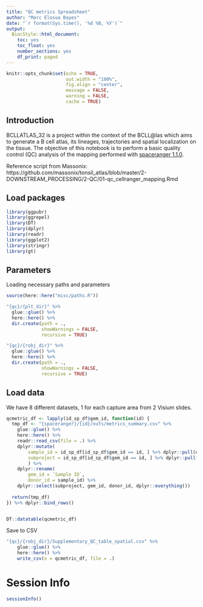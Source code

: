 ```yaml
---
title: "QC metrics Spreadsheet"
author: "Marc Elosua Bayes"
date: "`r format(Sys.time(), '%d %B, %Y')`"
output:
  BiocStyle::html_document:
    toc: yes
    toc_float: yes
    number_sections: yes
    df_print: paged
---
```



```r
knitr::opts_chunk$set(echo = TRUE,
                      out.width = "100%",
                      fig.align = "center", 
                      message = FALSE,
                      warning = FALSE,
                      cache = TRUE)
```

## Introduction

BCLLATLAS_32 is a project within the context of the BCLL\@las which aims to generate a B cell atlas, its lineages, trajectories and spatial localization on the tissue.
The objective of this notebook is to perform a basic quality control (QC) analysis of the mapping performed with [spaceranger 1.1.0](https://support.10xgenomics.com/spatial-gene-expression/software/pipelines/latest/using/count).

Reference script from Massonix: https://github.com/massonix/tonsil_atlas/blob/master/2-DOWNSTREAM_PROCESSING/2-QC/01-qc_cellranger_mapping.Rmd

## Load packages

```r
library(ggpubr)
library(ggrepel)
library(DT)
library(dplyr)
library(readr)
library(ggplot2)
library(stringr)
library(gt)
```

## Parameters
Loading necessary paths and parameters
```r
source(here::here("misc/paths.R"))

"{qc}/{plt_dir}" %>%
  glue::glue() %>%
  here::here() %>%
  dir.create(path = .,
             showWarnings = FALSE,
             recursive = TRUE)

"{qc}/{robj_dir}" %>%
  glue::glue() %>%
  here::here() %>%
  dir.create(path = .,
             showWarnings = FALSE,
             recursive = TRUE)
```


## Load data
We have 8 different datasets, 1 for each capture area from 2 Visium slides.
```r
qcmetric_df <- lapply(id_sp_df$gem_id, function(id) {
  tmp_df <- "{spaceranger}/{id}/outs/metrics_summary.csv" %>%
    glue::glue() %>%
    here::here() %>%
    readr::read_csv(file = .) %>%
    dplyr::mutate(
        sample_id = id_sp_df[id_sp_df$gem_id == id, ] %>% dplyr::pull(donor_id),
        subproject = id_sp_df[id_sp_df$gem_id == id, ] %>% dplyr::pull(subproject)
        ) %>%
    dplyr::rename(
        gem_id = `Sample ID`,
        donor_id = sample_id) %>%
    dplyr::select(subproject, gem_id, donor_id, dplyr::everything())
  
  return(tmp_df)
}) %>% dplyr::bind_rows()


DT::datatable(qcmetric_df)
```

Save to CSV
```r
"{qc}/{robj_dir}/Supplementary_QC_table_spatial.csv" %>%
    glue::glue() %>%
    here::here() %>%
    write_csv(x = qcmetric_df, file = .)
```

# Session Info

```r
sessionInfo()
```